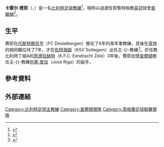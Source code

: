 {{For|其他主题|卡雷尔 (消歧义)}}
{{noteTA|G1=EPL|G2=FAcup
|1=zh-hans:何塞·里加;zh-hk:荷西·里加;
}}
{{Infobox football biography
|embed         = 
|name          = 卡雷尔·费耶<br>''Karel Fraeye''
|image         = 
|image_size    = 
|caption       = 
|fullname      = Karel Fraeye
|birth_date    = {{birth date and age|1977|11|16|df=y}} 
|birth_place   = [[比利時|比利時]][[布鲁塞尔|布鲁塞尔]]
|death_date    = 
|death_place   = 
|currentclub   = [[查尔顿竞技足球俱乐部|查爾頓]]（[[看守領隊|臨時主-{}-教練]]）
|manageryears1 = 2010−2011
|managerclubs1 = [[KSV_Sottegem|佐特海姆]]
|manageryears2 = 2011−2014
|managerclubs2 = [[K.F.C._Eendracht_Zele|恩德拉赫特]]
|manageryears3 = 2014
|managerclubs3 = [[查尔顿竞技足球俱乐部|查爾頓]]（助理）
|manageryears4 = 2014−2015
|managerclubs4 = [[K.F.C._Vigor_Wuitens_Hamme|哈默]]
|manageryears5 = 2015–
|managerclubs5 = [[查尔顿竞技足球俱乐部|查爾頓]]（臨時）  
}}
'''卡雷尔·费耶'''（{{lang-fr|'''Karel Fraeye'''}}，{{bd|1977年|11月16日|catidx=Fraeye, Karel}}）是一名[[比利時|比利時]][[足球|足球]][[教練|教練]]<ref>{{cite web|url=http://us.soccerway.com/coaches/karel-fraeye/309063/|title=Belgium - K. Fraeye - Profile with news, career statistics and history - Soccerway|work=soccerway.com|access-date=2015-11-05|archive-date=2020-06-13|archive-url=https://web.archive.org/web/20200613100449/https://us.soccerway.com/coaches/karel-fraeye/309063/|dead-url=no}}</ref>，現時以過渡性質暫時執教[[英冠|英冠]]球會[[查尔顿竞技足球俱乐部|查爾頓]]<ref>{{citenews |language =en |url =http://www.bbc.com/sport/0/football/34636033 |title =Karel Fraeye: Charlton Athletic appoint interim head coach |work =''[[BBC_Sport|BBC Sport]]'' |date =2015-10-26 |accessdate =2015-10-27 |archive-date =2015-10-26 |archive-url =https://web.archive.org/web/20151026203034/http://www.bbc.com/sport/0/football/34636033 |dead-url =no }}</ref >。

== 生平 ==
費耶在[[FC_Destelbergen|代斯特爾貝亨]]（FC Destelbergen）擔任了6年的青年軍教練，其後在[[皇家真特體育會|真特]]的相同職位待了7年，才在[[KSV_Sottegem|佐特海姆]]（KSV Sottegem）出任主-{}-教練<ref>{{cite web|url=http://www.wharf.co.uk/sport/who-charlton-manager-karel-fraeye-10359971|title=Who is Charlton manager Karel Fraeye?|author=Richard Beecham|date=30 October 2015|work=thewharf|access-date=2015-11-05|archive-date=2016-09-04|archive-url=https://web.archive.org/web/20160904233111/http://www.wharf.co.uk/sport/who-charlton-manager-karel-fraeye-10359971|dead-url=no}}</ref>。於任教比利時丁組A的[[K.F.C._Eendracht_Zele|恩德拉赫特]]（K.F.C. Eendracht Zele）3年後，費耶加盟[[查尔顿竞技足球俱乐部|查爾頓]]擔任主-{}-教練[[何塞·里加|何塞·里加]]（José Riga）的副手。

== 參考資料 ==
{{reflist}}

== 外部連結 ==

{{DEFAULTSORT:Fraeye, Karel}}
[[Category:比利時足球主教練|Category:比利時足球主教練]]
[[Category:查爾頓領隊|Category:查爾頓領隊]]
[[Category:英格蘭足球聯賽領隊|Category:英格蘭足球聯賽領隊]]